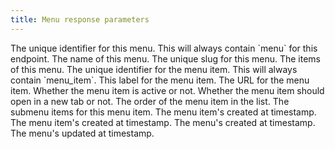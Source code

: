 ```yaml
---
title: Menu response parameters
---
```


<Parameter name="id" type="string">
The unique identifier for this menu.
</Parameter>

<Parameter name="object" type="string">
This will always contain `menu` for this endpoint.
</Parameter>

<Parameter name="name" type="string">
The name of this menu.
</Parameter>

<Parameter name="handle" type="string">
The unique slug for this menu.
</Parameter>

<Parameter name="items" type="array">
The items of this menu.
</Parameter>

<Parameter name="items.*.id" type="string">
The unique identifier for the menu item.
</Parameter>

<Parameter name="items.*.object" type="string">
This will always contain `menu_item`.
</Parameter>

<Parameter name="items.*.label" type="string">
This label for the menu item.
</Parameter>

<Parameter name="items.*.url" type="string">
The URL for the menu item.
</Parameter>

<Parameter name="items.*.active" type="string">
Whether the menu item is active or not.
</Parameter>

<Parameter name="items.*.is_new_tab" type="string">
Whether the menu item should open in a new tab or not.
</Parameter>

<Parameter name="items.*.order" type="string">
The order of the menu item in the list.
</Parameter>

<Parameter name="items.*.items" type="string">
The submenu items for this menu item.
</Parameter>

<Parameter name="items.*.created_at" type="string">
The menu item's created at timestamp.
</Parameter>

<Parameter name="items.*.updated_at" type="string">
The menu item's created at timestamp.
</Parameter>

<Parameter name="created_at" type="timestamp">
The menu's created at timestamp.
</Parameter>

<Parameter name="updated_at" type="timestamp">
The menu's updated at timestamp.
</Parameter>
